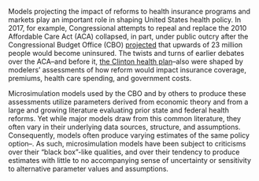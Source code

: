 Models projecting the impact of reforms to health insurance programs and markets play an important role in shaping United States health policy. In 2017, for example, Congressional attempts to repeal and replace the 2010 Affordable Care Act (ACA) collapsed, in part, under public outcry after the Congressional Budget Office (CBO) [projected](https://www.nytimes.com/2017/05/24/us/politics/cbo-congressional-budget-office-health-care.html) that upwards of 23 million people would become uninsured. The twists and turns of earlier debates over the ACA--and before it, [the Clinton health plan](figures/01_nyt-clinton-cbo.png)--also were shaped by modelers' assessments of how reform would impact insurance coverage, premiums, health care spending, and government costs.  

Microsimulation models used by the CBO and by others to produce these assessments utilize parameters derived from economic theory and from a large and growing literature evaluating prior state and federal health reforms.  Yet while major models draw from this common literature, they often vary in their underlying data sources, structure, and assumptions.  Consequently, models often produce varying estimates of the same policy option--.  As such, microsimulation models have been subject to criticisms over their "black box"-like qualities, and over their tendency to produce estimates with little to no accompanying sense of uncertainty or sensitivity to alternative parameter values and assumptions.

<!-- This current state of affairs is often attributed to the high costs of developing and maintaining a microsimulation model and to the unwillingness of policymakers to consider a range of plausible outcomes given that uncertainty. Moreover, modelers have traditionally shied away from making normative assessments of the overall welfare impacts of policy alternatives. Consequently, existing models produce an array of point estimates on welfare-relevant outcomes (coverage, premiums, spending and government costs) and leave it to policymakers to weigh those factors when considering policy alternatvies.  -->

<!--   -->


<!-- The lack of consideration of parameter sensitivity and uncertainty muddles the ability of researchers to refine the scope and direction of research to improve  -->

<!-- This paper develops a framework for ex ante policy modeling that addresses each of these shortcomings. First, I outline a generalized framework for modeling health reform alternatives that echoes the "sufficient statistics" approach to welfare evaluation developed in the economics literature. I demonstrate that this framework can not only encompass many existing approaches to microsimulation, but also lends itself to powerful counterfactual policy evaluations based simply on reduced form, population-level estimates--that is, without the need to develop and maintain complex underlying microsimulation models. Second, based on this framework I evaluate -->


<!-- The net result of the above .... But it does not need to be this way. In this paper, I show that existing approaches to microsimulation, as well as many of the quantities of interest from research, fall under a simple "sufficient statistics" approach to modeling health reform alternatives. This framework both provides a simple and intuitive platform to quickly model the impact of reform alternatives. Couple the use of a single welfare-relevant metric wtih value of information methods to quantify the opportunity cost of uncertainty in modeled outcomes. Can be used to guide decisionmaking under uncertainty, and be used to set a clearer course for future research on quantities and estimates most likely to improve our ability to make informed decisions over altnerative reform priorities.  -->


<!-- This framework both unifies many existing approaches to individual-level microsimulation under a single umbrella  -->


<!-- paof the current state of microsimulation modeling has also erected substantial time and cost barriers for anyone interested understanding, let alone constructing,  --> 


<!-- With few exceptions, research efforts to inform theese policy debates, too, often focus on producing reduced form estimates of the impacts of policy changes on welfare-relevant outcomes--but with no strong underlying sense of whether these efforts are in service of richer understanding of parameters with the strongest influence  -->

<!-- reduced form estimates of welfare-relevant outcomes--but with no strong underlying sense of whether these efforts are in service of reducing uncertainty around parameters  -->





<!-- researchers have  -- but those pursuits have been scattershot, with no strong underlying sense of whether these estimates will inform  -->


<!-- in service of   -->

<!-- Parameter estimates drawn from the literature, moreover, are uncertain.  -->




<!-- Moreover, the modeling process is often so opaque that researchers must invest considerable time and effort to understand the mechanics of specific models.  -->

<!-- unless one invests considerable time and effort to understand the mechanics of specific models,  -->

<!-- and to the often reactive  -->
<!-- and backwards-looking process of modeling reform alternatives. That is, a policy change is proposed, and then modelers look towards incorporating the best available evidence to inform their projection of how that policy change will impact relevant outcomes. When the relevant evidence does not exist, modelers must turn to informed assumptions based on economic theory,  -->

<!-- There is no reason, in principle, that things be this way.  -->



<!-- While there has been considerable effort to produce reduced-form estimates on individual parameters, until recently there has been little microsimulation attention paid to overall welfare impacts of specific policies. This is a significant shortcoming because such an approach can both guide policy decisions and be used to prioritize areas of modeling uncertainty that could be informed by better focusing the direction of future research.  -->









<!-- The objective of this paper is to present a simplified "sufficient statistics" modeling approach for U.S. health care markets. This approach unites both traditional microsimulation approaches to modeling counterfactual policy changes with  -->

<!-- Models projecting the impact of reforms to health insurance  markets have played an outsized role in shaping both the politics and policy of health care in the United States over the last 30 years.  -->
